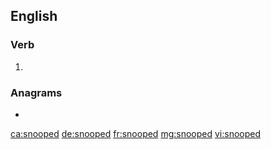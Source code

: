 ==English==

===Verb===
{{head|en|verb form}}

# {{en-past of|snoop}}

===Anagrams===
* {{l|en|spooned}}

[[ca:snooped]]
[[de:snooped]]
[[fr:snooped]]
[[mg:snooped]]
[[vi:snooped]]